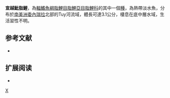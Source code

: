 {{Speciesbox 
| taxon = Hyphessobrycon tuyensis
| status = NE
| status_system = IUCN3.1
| authority =  [[García-Alzate|García-Alzate]], [[Román-Valencia|Román-Valencia]] & [[Taphorn|Taphorn]], 2008
| synonyms = 
}}
'''宣越魮脂鯉'''，為[[輻鰭魚綱|輻鰭魚綱]][[脂鯉目|脂鯉目]][[脂鯉亞目|脂鯉亞目]][[脂鯉科|脂鯉科]]的其中一個[[種|種]]，為熱帶淡水魚，分布於[[南美洲|南美洲]][[委內瑞拉|委內瑞拉]]北部的Tuy河流域，體長可達3.1公分，棲息在底中層水域，生活習性不明。

==参考文献==
{{refbegin}}
*{{FishBase_species|genus=Hyphessobrycon|species=tuyensis|year=2013|month=12}}
{{refend}}

== 扩展阅读 ==
{{refbegin}}
*{{wikispecies-inline|Hyphessobrycon tuyensis|宣越魮脂鯉}}
{{refend}}
{{Taxonbar|from=Q6405562}}

[[Category:魮脂鯉屬|X]]


{{魚類小作品}}